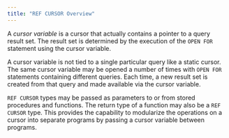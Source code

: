 ```yaml
---
title: "REF CURSOR Overview"
---
```


<div id="ref_cursor_overview" class="registered_link"></div>


A *cursor variable* is a cursor that actually contains a pointer to a query result set. The result set is determined by the execution of the `OPEN FOR` statement using the cursor variable.

A cursor variable is not tied to a single particular query like a static cursor. The same cursor variable may be opened a number of times with `OPEN FOR` statements containing different queries. Each time, a new result set is created from that query and made available via the cursor variable.

`REF CURSOR` types may be passed as parameters to or from stored procedures and functions. The return type of a function may also be a `REF CURSOR` type. This provides the capability to modularize the operations on a cursor into separate programs by passing a cursor variable between programs.
